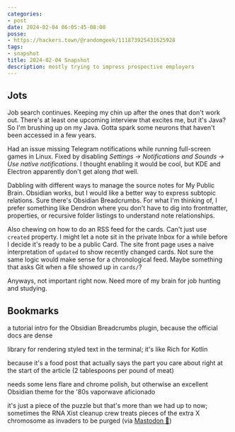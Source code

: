 ```yaml
---
categories:
- post
date: 2024-02-04 06:05:45-08:00
posse:
- https://hackers.town/@randomgeek/111873925431625928
tags:
- snapshot
title: 2024-02-04 Snapshot
description: mostly trying to impress prospective employers
---
```


## Jots

Job search continues. Keeping my chin up after the ones that don't work out. There's at least one upcoming interview that excites me, but it's Java? So I'm brushing up on my Java. Gotta spark some neurons that haven't been accessed in a few years.

Had an issue missing Telegram notifications while running full-screen games in Linux. Fixed by disabling *Settings → Notifications and Sounds → Use native notifications*. I thought enabling it would be cool, but KDE and Electron apparently don't get along *that* well.

Dabbling with different ways to manage the source notes for My Public Brain. Obsidian works, but I would like a better way to express subtopic relations. Sure there's Obsidian Breadcrumbs. For what I'm thinking of, I prefer something like Dendron where you don't have to dig into frontmatter, properties, or recursive folder listings to understand note relationships.

Also chewing on how to do an RSS feed for the cards. Can't just use `created` property. I might let a note sit in the private Inbox for a while before I decide it's ready to be a public Card. The site front page uses a naive interpretation of `updated` to show recently changed cards. Not sure the same logic would make sense for a chronological feed. Maybe something that asks Git when a file showed up in `cards/`?

Anyways, not important right now. Need more of my brain for job hunting and studying.

## Bookmarks

<Bookmark
  href="https://publish.obsidian.md/hub/04+-+Guides%2C+Workflows%2C+%26+Courses/Guides/Breadcrumbs+Quickstart+Guide"
  title="Breadcrumbs Quickstart Guide - Obsidian Hub - Obsidian Publish">
a tutorial intro for the Obsidian Breadcrumbs plugin, because the official docs are dense
</Bookmark>

<Bookmark
  href="https://ajalt.github.io/mordant/"
  title="Mordant">
library for rendering styled text in the terminal; it's like Rich for Kotlin
</Bookmark>

<Bookmark
  href="https://boatbasincafe.com/how-much-taco-seasoning-per-pound-of-meat/"
  title="Mastering Taco Seasoning: How Much To Use Per Pound Of Meat • BoatBasinCafe">
because it's a food post that actually says the part you care about right at
the start of the article (2 tablespoons per pound of meat)
</Bookmark>

<Bookmark
  href="https://github.com/drbap/magicuser-theme-for-obsidian"
  title="GitHub - drbap/magicuser-theme-for-obsidian: MagicUser theme for Obsidian.md">
needs some lens flare and chrome polish, but otherwise an excellent Obsidian
theme for the '80s vaporwave aficionado
</Bookmark>

<Bookmark
  href="https://phys.org/news/2024-02-lupus-autoimmune-diseases-women-men.html"
  title="Lupus and other autoimmune diseases strike far more women than men. Now there's a clue why">
it's just a piece of the puzzle but that's more than we had up to now;
sometimes the RNA Xist cleanup crew treats pieces of the extra X chromosome as
invaders to be purged (via [Mastodon 🐘](https://mstdn.social/@knittingknots2/111869783590760683))
</Bookmark>
